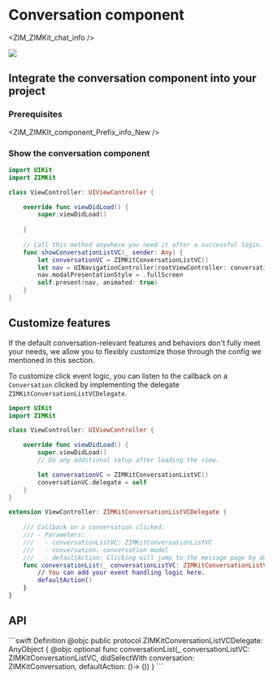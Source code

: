 # Conversation component


<ZIM_ZIMKit_chat_info />

<Frame width="200" height="auto" caption="">
    <img src="https://storage.zego.im/sdk-doc/Pics/ZIMKit/IOS/swift/conversation_demo.gif" />
</Frame>

## Integrate the conversation component into your project

### Prerequisites


<ZIM_ZIMKIt_component_Prefix_info_New />

### Show the conversation component

```swift ViewController.swift {1,2,13-16}
import UIKit
import ZIMKit

class ViewController: UIViewController {

    override func viewDidLoad() {
        super.viewDidLoad()
        
    }
    
    // Call this method anywhere you need it after a successful login.
    func showConversationListVC(_ sender: Any) {
        let conversationVC = ZIMKitConversationListVC()
        let nav = UINavigationController(rootViewController: conversationVC)
        nav.modalPresentationStyle = .fullScreen
        self.present(nav, animated: true)
    }
}
```

## Customize features

If the default conversation-relevant features and behaviors don't fully meet your needs, we allow you to flexibly customize those through the config we mentioned in this section.

<Accordion title="Customizing click events" defaultOpen="false">

To customize click event logic, you can listen to the callback on a `Conversation` clicked by implementing the delegate `ZIMKitConversationListVCDelegate`.

```swift ViewController.swift {22-24}
import UIKit
import ZIMKit

class ViewController: UIViewController {

    override func viewDidLoad() {
        super.viewDidLoad()
        // Do any additional setup after loading the view.

        let conversationVC = ZIMKitConversationListVC()
        conversationVC.delegate = self
    }
}

extension ViewController: ZIMKitConversationListVCDelegate {
    
    /// Callback on a conversation clicked.
    /// - Parameters:
    ///   - conversationListVC: ZIMKitConversationListVC
    ///   - conversation: conversation model
    ///   - defaultAction: Clicking will jump to the message page by default.
    func conversationList(_ conversationListVC: ZIMKitConversationListVC, didSelectWith conversation: ZIMKitConversation, defaultAction: () -> ()) {
        // You can add your event handling logic here.
        defaultAction()
    }
}
```

</Accordion>

## API


<Accordion title="ZIMKitConversationListVCDelegate" defaultOpen="false">
```swift Definition
@objc public protocol ZIMKitConversationListVCDelegate: AnyObject {
    @objc optional
    func conversationList(_ conversationListVC: ZIMKitConversationListVC,
                          didSelectWith conversation: ZIMKitConversation,
                          defaultAction: ()-> ())
}
```
</Accordion>